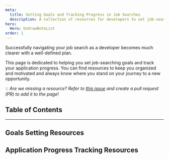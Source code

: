 ```yaml
---
meta:
  title: Setting Goals and Tracking Progress in Job Searches
  description: A collection of resources for developers to set job-searching goals and track job application progress.
hero:
  Hero: UndrawNoteList
order: 1
---
```



<TextContainer background="light" showBackToTopLink={false}>

<LeadText>

Successfully navigating your job search as a developer becomes much clearer with a well-defined plan.

This page is dedicated to helping you set job-searching goals and track your application progress. You can find resources to keep you organized and motivated and always know where you stand on your journey to a new opportunity.

💡 _Are we missing a resource? Refer to [this issue](https://github.com/Virtual-Coffee/virtualcoffee.io/issues/1353) and create a pull request (PR) to add it to the page!_

</LeadText>

</TextContainer>

## Table of Contents

<TextContainer>

---

## Goals Setting Resources

## Application Progress Tracking Resources

</TextContainer>
